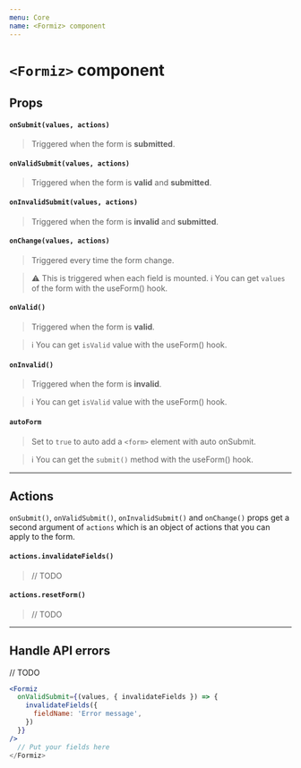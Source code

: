 ```yaml
---
menu: Core
name: <Formiz> component
---
```


# `<Formiz>` component

## Props

#### `onSubmit(values, actions)`

> Triggered when the form is **submitted**.

#### `onValidSubmit(values, actions)`

> Triggered when the form is **valid** and **submitted**.

#### `onInvalidSubmit(values, actions)`

> Triggered when the form is **invalid** and **submitted**.

#### `onChange(values, actions)`

> Triggered every time the form change.

> ⚠️ This is triggered when each field is mounted.
> ℹ️ You can get `values` of the form with the useForm() hook.

#### `onValid()`

> Triggered when the form is **valid**.

> ℹ️ You can get `isValid` value with the useForm() hook.

#### `onInvalid()`

> Triggered when the form is **invalid**.

> ℹ️ You can get `isValid` value with the useForm() hook.

#### `autoForm`

> Set to `true` to auto add a `<form>` element with auto onSubmit.

> ℹ️ You can get the `submit()` method with the useForm() hook.

---

## Actions

`onSubmit()`, `onValidSubmit()`, `onInvalidSubmit()` and `onChange()` props get a second argument of `actions` which is an object of actions that you can apply to the form.

#### `actions.invalidateFields()`

> // TODO

#### `actions.resetForm()`

> // TODO

---

## Handle API errors

// TODO

```jsx
<Formiz
  onValidSubmit={(values, { invalidateFields }) => {
    invalidateFields({
      fieldName: 'Error message',
    })
  }}
/>
  // Put your fields here
</Formiz>
```